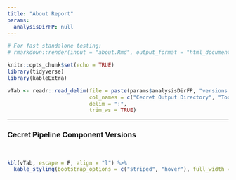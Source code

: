 ```yaml
---
title: "About Report"
params: 
  analysisDirFP: null
---
```


```r
# For fast standalone testing:
# rmarkdown::render(input = "about.Rmd", output_format = "html_document", params = list(runPath = "/Path/to/dir/containing/versions.txt", runID = "Dir/containing/versions.txt"))
```

```r
knitr::opts_chunk$set(echo = TRUE)
library(tidyverse)
library(kableExtra)
```

```r
vTab <- readr::read_delim(file = paste(params$analysisDirFP, "versions.txt", sep = "/"),
                          col_names = c("Cecret Output Directory", "Tool Version"),
                          delim = ":",
                          trim_ws = TRUE)
```

***

### Cecret Pipeline Component Versions  
<br>
```r
kbl(vTab, escape = F, align = "l") %>% 
  kable_styling(bootstrap_options = c("striped", "hover"), full_width = FALSE, position = "l")
```


